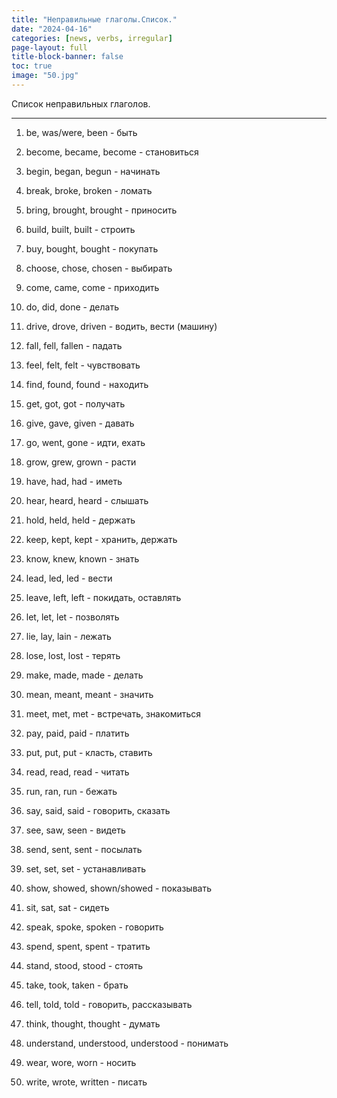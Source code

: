 ```yaml
---
title: "Неправильные глаголы.Список."
date: "2024-04-16"
categories: [news, verbs, irregular]
page-layout: full
title-block-banner: false
toc: true
image: "50.jpg"
---
```


Список неправильных глаголов.

------------------------------------------------------------------------

1. be, was/were, been - быть 

2. become, became, become - становиться  

3. begin, began, begun - начинать
 
4. break, broke, broken - ломать 

5. bring, brought, brought - приносить 

6. build, built, built - строить

7. buy, bought, bought - покупать 

8. choose, chose, chosen - выбирать  

9. come, came, come - приходить 

10. do, did, done - делать 

11. drive, drove, driven - водить, вести (машину) 

12. fall, fell, fallen - падать

13. feel, felt, felt - чувствовать 

14. find, found, found - находить

15. get, got, got - получать 

16. give, gave, given - давать 

17. go, went, gone - идти, ехать 

18. grow, grew, grown - расти 

19. have, had, had - иметь 

20. hear, heard, heard - слышать 

21. hold, held, held - держать 

22. keep, kept, kept - хранить, держать 

23. know, knew, known - знать 

24. lead, led, led - вести 

25. leave, left, left - покидать, оставлять 

26. let, let, let - позволять

27. lie, lay, lain - лежать 

28. lose, lost, lost - терять  

29. make, made, made - делать 

30. mean, meant, meant - значить  

31. meet, met, met - встречать, знакомиться 

32. pay, paid, paid - платить  

33. put, put, put - класть, ставить  

34. read, read, read - читать  

35. run, ran, run - бежать 

36. say, said, said - говорить, сказать  

37. see, saw, seen - видеть  

38. send, sent, sent - посылать  

39. set, set, set - устанавливать 

40. show, showed, shown/showed - показывать 

41. sit, sat, sat - сидеть  

42. speak, spoke, spoken - говорить  

43. spend, spent, spent - тратить 

44. stand, stood, stood - стоять 

45. take, took, taken - брать  

46. tell, told, told - говорить, рассказывать 

47. think, thought, thought - думать  

48. understand, understood, understood - понимать 

49. wear, wore, worn - носить  

50. write, wrote, written - писать